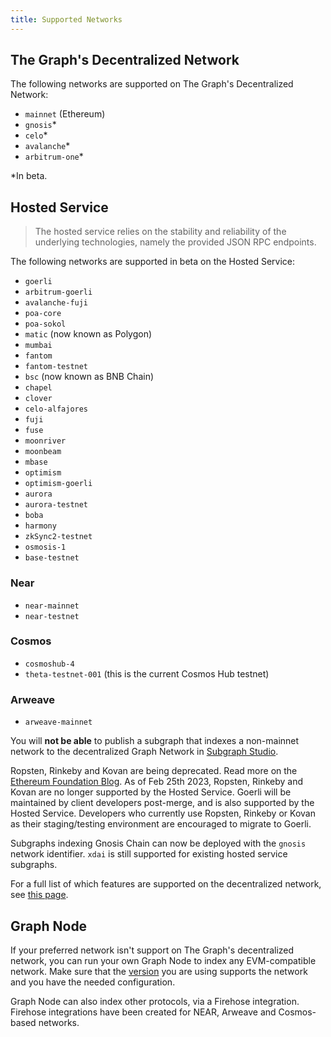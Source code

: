 ```yaml
---
title: Supported Networks
---
```


## The Graph's Decentralized Network

The following networks are supported on The Graph's Decentralized Network:

- `mainnet` (Ethereum)
- `gnosis`\*
- `celo`\*
- `avalanche`\*
- `arbitrum-one`\*

\*In beta.

## Hosted Service

> The hosted service relies on the stability and reliability of the underlying technologies, namely the provided JSON RPC endpoints.

The following networks are supported in beta on the Hosted Service:

- `goerli`
- `arbitrum-goerli`
- `avalanche-fuji`
- `poa-core`
- `poa-sokol`
- `matic` (now known as Polygon)
- `mumbai`
- `fantom`
- `fantom-testnet`
- `bsc` (now known as BNB Chain)
- `chapel`
- `clover`
- `celo-alfajores`
- `fuji`
- `fuse`
- `moonriver`
- `moonbeam`
- `mbase`
- `optimism`
- `optimism-goerli`
- `aurora`
- `aurora-testnet`
- `boba`
- `harmony`
- `zkSync2-testnet`
- `osmosis-1`
- `base-testnet`

### Near

- `near-mainnet`
- `near-testnet`

### Cosmos

- `cosmoshub-4`
- `theta-testnet-001` (this is the current Cosmos Hub testnet)

### Arweave

- `arweave-mainnet`

You will **not be able** to publish a subgraph that indexes a non-mainnet network to the decentralized Graph Network in [Subgraph Studio](/deploying/subgraph-studio).

Ropsten, Rinkeby and Kovan are being deprecated. Read more on the [Ethereum Foundation Blog](https://blog.ethereum.org/2022/06/21/testnet-deprecation). As of Feb 25th 2023, Ropsten, Rinkeby and Kovan are no longer supported by the Hosted Service. Goerli will be maintained by client developers post-merge, and is also supported by the Hosted Service. Developers who currently use Ropsten, Rinkeby or Kovan as their staging/testing environment are encouraged to migrate to Goerli.

Subgraphs indexing Gnosis Chain can now be deployed with the `gnosis` network identifier. `xdai` is still supported for existing hosted service subgraphs.

For a full list of which features are supported on the decentralized network, see [this page](https://github.com/graphprotocol/indexer/blob/main/docs/networks/mainnet.md#feature-support).

## Graph Node

If your preferred network isn't support on The Graph's decentralized network, you can run your own Graph Node to index any EVM-compatible network. Make sure that the [version](https://github.com/graphprotocol/graph-node/releases) you are using supports the network and you have the needed configuration.

Graph Node can also index other protocols, via a Firehose integration. Firehose integrations have been created for NEAR, Arweave and Cosmos-based networks.
